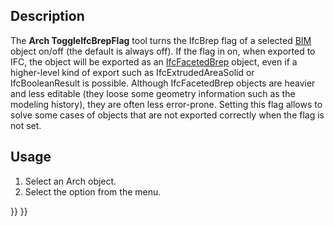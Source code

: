 <languages/>
<translate>

<!--T:7-->
{{Docnav
|[[Arch_Check|Check]]
|[[Arch_ToggleSubs|ToggleSubs]]
|[[BIM_Workbench|BIM]]
|IconL=Arch_Check.svg
|IconR=Arch_ToggleSubs.svg
|IconC=Workbench_BIM.svg
}}

<!--T:1-->
{{GuiCommand
|Name=Arch ToggleIfcBrepFlag
|MenuLocation=Utils → Toggle IFC B-rep flag
|Workbenches=[[BIM_Workbench|BIM]]
|SeeAlso=[[Arch_IfcExplorer|Arch IfcExplorer]], [[Arch_IFC|Arch IFC]]
}}

==Description== <!--T:2-->

<!--T:4-->
The '''Arch ToggleIfcBrepFlag''' tool turns the IfcBrep flag of a selected [[BIM_Workbench|BIM]] object on/off (the default is always off). If the flag in on, when exported to IFC, the object will be exported as an [https://standards.buildingsmart.org/IFC/DEV/IFC4_2/FINAL/HTML/schema/ifcgeometricmodelresource/lexical/ifcfacetedbrep.htm IfcFacetedBrep] object, even if a higher-level kind of export such as IfcExtrudedAreaSolid or IfcBooleanResult is possible. Although IfcFacetedBrep objects are heavier and less editable (they loose some geometry information such as the modeling history), they are often less error-prone. Setting this flag allows to solve some cases of objects that are not exported correctly when the flag is not set.

==Usage== <!--T:3--> 

<!--T:5-->
# Select an Arch object.
# Select the {{MenuCommand|Utils → [[Image:Arch_ToggleIfcBrepFlag.svg|16px]] Toggle IFC B-rep flag}} option from the menu.


<!--T:8-->
{{Docnav
|[[Arch_Check|Check]]
|[[Arch_ToggleSubs|ToggleSubs]]
|[[BIM_Workbench|BIM]]
|IconL=Arch_Check.svg
|IconR=Arch_ToggleSubs.svg
|IconC=Workbench_BIM.svg
}}

</translate>
{{BIM_Tools_navi{{#translation:}}}}
{{Userdocnavi{{#translation:}}}}